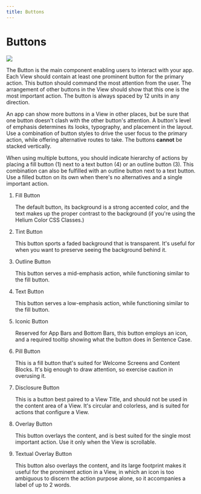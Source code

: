 ```yaml
---
title: Buttons
---
```


# Buttons

![](/images/helium/hig/buttons.png)

The Button is the main component enabling users to interact with your app. Each View should contain at least one prominent button for the primary action. This button should command the most attention from the user. The arrangement of other buttons in the View should show that this one is the most important action. The button is always spaced by 12 units in any direction.

An app can show more buttons in a View in other places, but be sure that one button doesn't clash with the other button's attention. A button's level of emphasis determines its looks, typography, and placement in the layout. Use a combination of button styles to drive the user focus to the primary action, while offering alternative routes to take. The buttons **cannot** be stacked vertically.

When using multiple buttons, you should indicate hierarchy of actions by placing a fill button (1) next to a text button (4) or an outline button (3). This combination can also be fulfilled with an outline button next to a text button. Use a filled button on its own when there's no alternatives and a single important action.

1. Fill Button

   The default button, its background is a strong accented color, and the text makes up the proper contrast to the background (if you're using the Helium Color CSS Classes.)

2. Tint Button

   This button sports a faded background that is transparent. It's useful for when you want to preserve seeing the background behind it.

3. Outline Button

   This button serves a mid-emphasis action, while functioning similar to the fill button.

4. Text Button

   This button serves a low-emphasis action, while functioning similar to the fill button.

5. Iconic Button

   Reserved for App Bars and Bottom Bars, this button employs an icon, and a required tooltip showing what the button does in Sentence Case.

6. Pill Button

   This is a fill button that's suited for Welcome Screens and Content Blocks. It's big enough to draw attention, so exercise caution in overusing it.

7. Disclosure Button

   This is a button best paired to a View Title, and should not be used in the content area of a View. It's circular and colorless, and is suited for actions that configure a View.

8. Overlay Button

   This button overlays the content, and is best suited for the single most important action. Use it only when the View is scrollable.

9. Textual Overlay Button

   This button also overlays the content, and its large footprint makes it useful for the prominent action in a View, in which an icon is too ambiguous to discern the action purpose alone, so it accompanies a label of up to 2 words.
